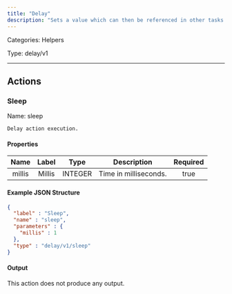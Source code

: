 ```yaml
---
title: "Delay"
description: "Sets a value which can then be referenced in other tasks."
---
```



Categories: Helpers


Type: delay/v1

<hr />



## Actions


### Sleep
Name: sleep

`Delay action execution.`

#### Properties

|      Name       |      Label     |     Type     |     Description     | Required |
|:---------------:|:--------------:|:------------:|:-------------------:|:--------:|
| millis | Millis | INTEGER | Time in milliseconds. | true |

#### Example JSON Structure
```json
{
  "label" : "Sleep",
  "name" : "sleep",
  "parameters" : {
    "millis" : 1
  },
  "type" : "delay/v1/sleep"
}
```

#### Output

This action does not produce any output.






